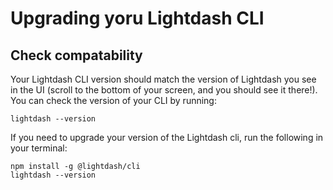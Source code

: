 # Upgrading yoru Lightdash CLI

## Check compatability

Your Lightdash CLI version should match the version of Lightdash you see in the UI (scroll to the bottom of your screen, and you should see it there!). You can check the version of 
your CLI by running:

```shell
lightdash --version
```

If you need to upgrade your version of the Lightdash cli, run the following in your terminal:

```shell
npm install -g @lightdash/cli
lightdash --version
```